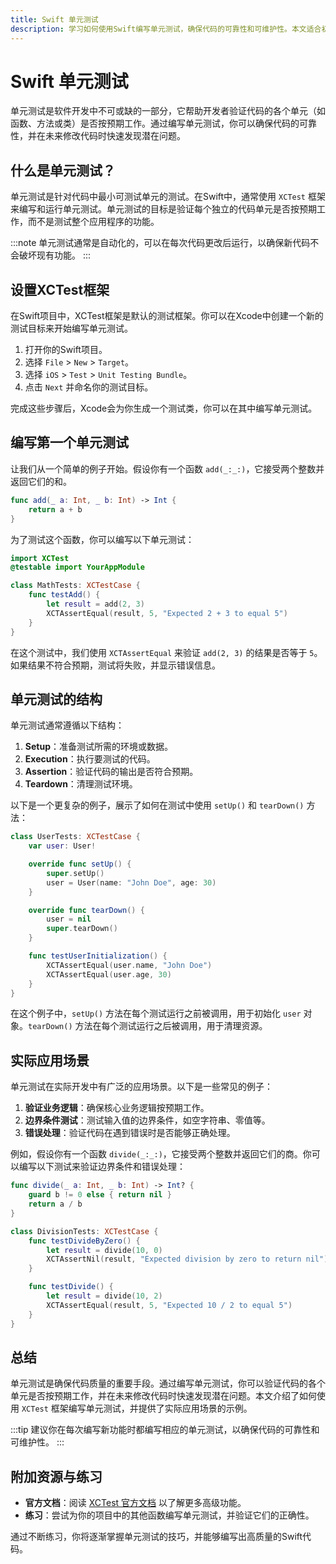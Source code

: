 ```yaml
---
title: Swift 单元测试
description: 学习如何使用Swift编写单元测试，确保代码的可靠性和可维护性。本文适合初学者，包含基础概念、代码示例和实际应用场景。
---
```


# Swift 单元测试

单元测试是软件开发中不可或缺的一部分，它帮助开发者验证代码的各个单元（如函数、方法或类）是否按预期工作。通过编写单元测试，你可以确保代码的可靠性，并在未来修改代码时快速发现潜在问题。

## 什么是单元测试？

单元测试是针对代码中最小可测试单元的测试。在Swift中，通常使用 `XCTest` 框架来编写和运行单元测试。单元测试的目标是验证每个独立的代码单元是否按预期工作，而不是测试整个应用程序的功能。

:::note
单元测试通常是自动化的，可以在每次代码更改后运行，以确保新代码不会破坏现有功能。
:::

## 设置XCTest框架

在Swift项目中，XCTest框架是默认的测试框架。你可以在Xcode中创建一个新的测试目标来开始编写单元测试。

1. 打开你的Swift项目。
2. 选择 `File` > `New` > `Target`。
3. 选择 `iOS` > `Test` > `Unit Testing Bundle`。
4. 点击 `Next` 并命名你的测试目标。

完成这些步骤后，Xcode会为你生成一个测试类，你可以在其中编写单元测试。

## 编写第一个单元测试

让我们从一个简单的例子开始。假设你有一个函数 `add(_:_:)`，它接受两个整数并返回它们的和。

```swift
func add(_ a: Int, _ b: Int) -> Int {
    return a + b
}
```

为了测试这个函数，你可以编写以下单元测试：

```swift
import XCTest
@testable import YourAppModule

class MathTests: XCTestCase {
    func testAdd() {
        let result = add(2, 3)
        XCTAssertEqual(result, 5, "Expected 2 + 3 to equal 5")
    }
}
```

在这个测试中，我们使用 `XCTAssertEqual` 来验证 `add(2, 3)` 的结果是否等于 `5`。如果结果不符合预期，测试将失败，并显示错误信息。

## 单元测试的结构

单元测试通常遵循以下结构：

1. **Setup**：准备测试所需的环境或数据。
2. **Execution**：执行要测试的代码。
3. **Assertion**：验证代码的输出是否符合预期。
4. **Teardown**：清理测试环境。

以下是一个更复杂的例子，展示了如何在测试中使用 `setUp()` 和 `tearDown()` 方法：

```swift
class UserTests: XCTestCase {
    var user: User!

    override func setUp() {
        super.setUp()
        user = User(name: "John Doe", age: 30)
    }

    override func tearDown() {
        user = nil
        super.tearDown()
    }

    func testUserInitialization() {
        XCTAssertEqual(user.name, "John Doe")
        XCTAssertEqual(user.age, 30)
    }
}
```

在这个例子中，`setUp()` 方法在每个测试运行之前被调用，用于初始化 `user` 对象。`tearDown()` 方法在每个测试运行之后被调用，用于清理资源。

## 实际应用场景

单元测试在实际开发中有广泛的应用场景。以下是一些常见的例子：

1. **验证业务逻辑**：确保核心业务逻辑按预期工作。
2. **边界条件测试**：测试输入值的边界条件，如空字符串、零值等。
3. **错误处理**：验证代码在遇到错误时是否能够正确处理。

例如，假设你有一个函数 `divide(_:_:)`，它接受两个整数并返回它们的商。你可以编写以下测试来验证边界条件和错误处理：

```swift
func divide(_ a: Int, _ b: Int) -> Int? {
    guard b != 0 else { return nil }
    return a / b
}

class DivisionTests: XCTestCase {
    func testDivideByZero() {
        let result = divide(10, 0)
        XCTAssertNil(result, "Expected division by zero to return nil")
    }

    func testDivide() {
        let result = divide(10, 2)
        XCTAssertEqual(result, 5, "Expected 10 / 2 to equal 5")
    }
}
```

## 总结

单元测试是确保代码质量的重要手段。通过编写单元测试，你可以验证代码的各个单元是否按预期工作，并在未来修改代码时快速发现潜在问题。本文介绍了如何使用 `XCTest` 框架编写单元测试，并提供了实际应用场景的示例。

:::tip
建议你在每次编写新功能时都编写相应的单元测试，以确保代码的可靠性和可维护性。
:::

## 附加资源与练习

- **官方文档**：阅读 [XCTest 官方文档](https://developer.apple.com/documentation/xctest) 以了解更多高级功能。
- **练习**：尝试为你的项目中的其他函数编写单元测试，并验证它们的正确性。

通过不断练习，你将逐渐掌握单元测试的技巧，并能够编写出高质量的Swift代码。